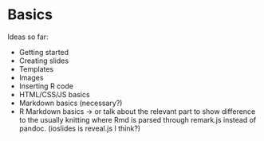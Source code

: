 # Basics {#basics}


Ideas so far:

* Getting started
* Creating slides
* Templates
* Images
* Inserting R code
* HTML/CSS/JS basics 
* Markdown basics (necessary?)
* R Markdown basics -> or talk about the relevant part to show difference to the usually knitting where Rmd is parsed through remark.js instead of pandoc. (ioslides is reveal.js I think?)

